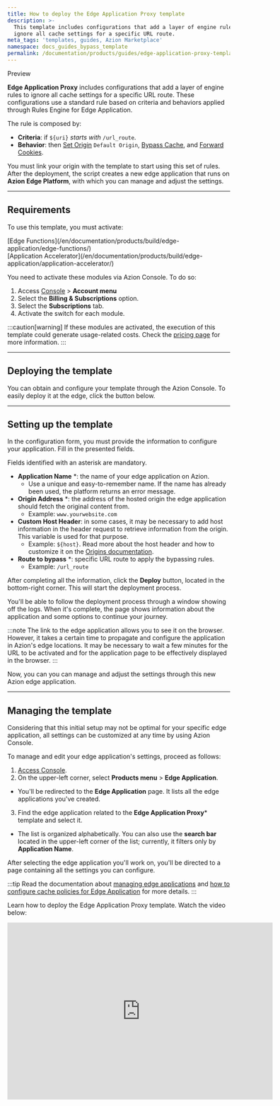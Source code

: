```yaml
---
title: How to deploy the Edge Application Proxy template
description: >-
  This template includes configurations that add a layer of engine rules to
  ignore all cache settings for a specific URL route.
meta_tags: 'templates, guides, Azion Marketplace'
namespace: docs_guides_bypass_template
permalink: /documentation/products/guides/edge-application-proxy-template/
---
```



<Tag severity="info" client:only="vue">
Preview
</Tag>

**Edge Application Proxy** includes configurations that add a layer of engine rules to ignore all cache settings for a specific URL route. These configurations use a standard rule based on criteria and behaviors applied through Rules Engine for Edge Application.

The rule is composed by:

- **Criteria**: if `${uri}` *starts with* `/url_route`.
- **Behavior**: then [Set Origin](/en/documentation/products/build/edge-application/rules-engine/#set-origin) `Default Origin`, [Bypass Cache](/en/documentation/products/build/edge-application/rules-engine/#bypass-cache), and [Forward Cookies](/en/documentation/products/build/edge-application/rules-engine/#forward-cookies).

You must link your origin with the template to start using this set of rules. After the deployment, the script creates a new edge application that runs on **Azion Edge Platform**, with which you can manage and adjust the settings. 

---

## Requirements

To use this template, you must activate:

<Tag severity="info" client:only="vue">
[Edge Functions](/en/documentation/products/build/edge-application/edge-functions/)
</Tag><br/>
<Tag severity="info" client:only="vue">
[Application Accelerator](/en/documentation/products/build/edge-application/application-accelerator/)
</Tag>

You need to activate these modules via Azion Console. To do so:

1. Access [Console](/en/documentation/products/guides/how-to-access-azion-console/) > **Account menu**
2. Select the **Billing & Subscriptions** option.
3. Select the **Subscriptions** tab.
4. Activate the switch for each module.

:::caution[warning]
If these modules are activated, the execution of this template could generate usage-related costs. Check the [pricing page](/en/documentation/products/pricing/) for more information.
:::

---

## Deploying the template

You can obtain and configure your template through the Azion Console. To easily deploy it at the edge, click the button below.

  <LinkButton
    label="Deploy"
    link="https://console.azion.com/create/azion/edge-application-proxy"
    icon="ai ai-azion"
    icon-pos="left"
  />

---

## Setting up the template

In the configuration form, you must provide the information to configure your application. Fill in the presented fields. 

Fields identified with an asterisk are mandatory.

- **Application Name** *: the name of your edge application on Azion.
    - Use a unique and easy-to-remember name. If the name has already been used, the platform returns an error message.
- **Origin Address** *: the address of the hosted origin the edge application should fetch the original content from.
    - Example: `www.yourwebsite.com`
- **Custom Host Header**: in some cases, it may be necessary to add host information in the header request to retrieve information from the origin. This variable is used for that purpose.
    - Example: `${host}`. Read more about the host header and how to customize it on the [Origins documentation](/en/documentation/products/build/edge-application/origins/#host-header).
- **Route to bypass** *: specific URL route to apply the bypassing rules.
    - Example: `/url_route`

After completing all the information, click the **Deploy** button, located in the bottom-right corner. This will start the deployment process.

You'll be able to follow the deployment process through a window showing off the logs. When it's complete, the page shows information about the application and some options to continue your journey.

:::note
The link to the edge application allows you to see it on the browser. However, it takes a certain time to propagate and configure the application in Azion's edge locations. It may be necessary to wait a few minutes for the URL to be activated and for the application page to be effectively displayed in the browser.
:::

Now, you can you can manage and adjust the settings through this new Azion edge application. 

---

## Managing the template

Considering that this initial setup may not be optimal for your specific edge application, all settings can be customized at any time by using Azion Console.

To manage and edit your edge application's settings, proceed as follows:

1. [Access Console](https://console.azion.com).
2. On the upper-left corner, select **Products menu** > **Edge Application**.
- You'll be redirected to the **Edge Application** page. It lists all the edge applications you've created.
3. Find the edge application related to the **Edge Application Proxy*** template and select it. 
- The list is organized alphabetically. You can also use the **search bar** located in the upper-left corner of the list; currently, it filters only by **Application Name**.

After selecting the edge application you'll work on, you'll be directed to a page containing all the settings you can configure.

:::tip
Read the documentation about [managing edge applications](/en/documentation/products/build/edge-application/first-steps/) and [how to configure cache policies for Edge Application](/en/documentation/products/guides/cache-settings/) for more details.
:::

Learn how to deploy the Edge Application Proxy template. Watch the video below:
<div class="cms-embed">
  <iframe width="600" height="400" src="https://www.youtube.com/embed/BRoJ9lRZ80I?si=27wHP6P3PTw3Jj3m" loading="lazy" title="YouTube video player" frameborder="0" allow="accelerometer; autoplay; clipboard-write; encrypted-media; gyroscope; picture-in-picture; web-share" allowfullscreen></iframe>
</div>

